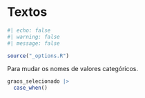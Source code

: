 # Textos {#sec-stringr}

```r
#| echo: false
#| warning: false
#| message: false

source("_options.R")
```



Para mudar os nomes de valores categóricos.

```r
graos_selecionado |> 
  case_when()
```

